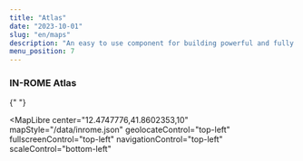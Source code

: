 ```yaml
---
title: "Atlas"
date: "2023-10-01"
slug: "en/maps"
description: "An easy to use component for building powerful and fully customizable maps"
menu_position: 7
---
```



### IN-ROME Atlas

{" "}

<MapLibre
  center="12.4747776,41.8602353,10"
  mapStyle="/data/inrome.json"
  geolocateControl="top-left"
  fullscreenControl="top-left"
  navigationControl="top-left"
  scaleControl="bottom-left"
></MapLibre>
